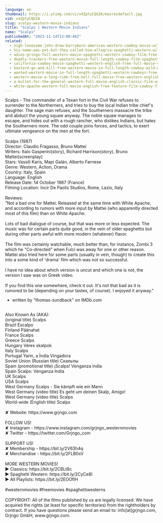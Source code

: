 ```yaml
---
language: en
thumbnail: https://i.ytimg.com/vi/v4ZptyCQGZA/maxresdefault.jpg
vid: v4ZptyCQGZA
slug: scalps-western-movie-indians
title: "Scalps | Western Movie Indians"
name: "Scalps"
publishedAt: "2023-11-14T13:00:46Z"
related:
  - high-lonesome-john-drew-barrymore-american-western-cowboy-movie-wild-west-english
  - his-name-was-pot-but-they-called-him-allegria-spaghetti-western-wild-west-film-full-movie
  - adios-gringo-full-western-movie-spaghetti-western-cowboy-film-free-movie-on-youtube
  - deadly-trackers-free-western-movie-full-length-cowboy-film-spaghetti-western-free-movie
  - california-cowboy-movie-spaghetti-western-english-free-full-movie-youtube-movies
  - bastard-go-and-kill-free-western-movie-in-full-length-cowboy-wild-west-film
  - wanted-western-movie-in-full-length-spaghetti-western-cowboys-free-movie
  - western-movie-a-long-ride-from-hell-full-movie-free-western-english
  - a-bullet-for-the-general-western-full-movie-english-classic-film-watchfree-cowboyfilm
  - white-apache-western-full-movie-english-free-feature-film-cowboy-film
---
```


Scalps - The commander of a Texan fort in the Civil War refuses to surrender to the Northerners, and tries to buy the local Indian tribe chief's daughter. The sage man refuses, and the Southerners massacre the tribe and abduct the young squaw anyway. The noble squaw manages to escape, and hides out with a rough rancher, who dislikes Indians, but hates the Southerners more. The odd couple joins forces, and tactics, to exert ultimate vengeance on the men at the fort.<br />
<br />
Scalps (1987)<br />
Director: Claudio Fragasso, Bruno Mattei<br />
Writers: Italo Gasperini(story), Richard Harrison(story), Bruno Mattei(screenplay)<br />
Stars: Vassili Karis, Mapi Galán, Alberto Farnese<br />
Genre: Western, Action, Drama<br />
Country: Italy, Spain<br />
Language: English<br />
Release Date: 14 October 1987 (France)<br />
Filming Location: Incir De Paolis Studios, Rome, Lazio, Italy<br />
<br />
Reviews:<br />
"Not a bad one for Mattei. Released at the same time with White Apache, and according to rumors with more input by Mattei (who apparently directed most of this film) than on White Apache.<br />
<br />
Lots of bad dialogue of course, but that was more or less expected. The music was for certain parts quite good, in the vein of older spaghettis but during other parts awful with more modern (whatever) flavor.<br />
<br />
The film was certainly watchable, much better than, for instance, Zombi 3 which he "Co-directed" when Fulci was away for one or other reason. Mattei also tried here for some parts (usually in vein, though) to create this into a some kind of 'drama' film which was not so successful.<br />
<br />
I have no idea about which version is uncut and which one is not, the version I saw was on Greek video.<br />
<br />
If you find this one somewhere, check it out. It's not that bad as it is rumored to be (depending on your tastes, of course). I enjoyed it anyway."<br />
- written by "thomas-sundback" on IMDb.com<br />
<br />
Also Known As (AKA):<br />
(original title) Scalps<br />
Brazil Escalpo<br />
Finland Päänahat<br />
France Scalps<br />
Greece Scalps<br />
Hungary Véres skalpok<br />
Italy Scalps<br />
Portugal Yarin, a Índia Vingadora<br />
Soviet Union (Russian title) Скальпы<br />
Spain (promotional title) ¡Scalps! Venganza india<br />
Spain Scalps: Venganza India<br />
UK Scalps<br />
USA Scalps<br />
West Germany Scalps - Sie kämpft wie ein Mann<br />
West Germany (video title) Es geht um deinen Skalp, Amigo!<br />
West Germany (video title) Scalps<br />
World-wide (English title) Scalps<br />
<br />
✘ Website: https://www.grjngo.com<br />
<br />
FOLLOW US!<br />
✘ Instagram - https://www.instagram.com/grjngo_westernmovies<br />
✘ Twitter - https://twitter.com/Grjngo_com<br />
<br />
SUPPORT US!<br />
✘ Membership - https://bit.ly/2V63h4q<br />
✘ Merchandise - https://bit.ly/2FLB0sV<br />
<br />
MORE WESTERN MOVIES! <br />
► Classics: https://bit.ly/2CBLt8c <br />
► Spaghetti Western: https://bit.ly/2CyCe8I <br />
► All Playlists: https://bit.ly/2EOOfIH <br />
<br />
#westernmovies #freemovies #spaghettiwesterns<br />
<br />
COPYRIGHT: All of the films published by us are legally licensed. We have acquired the rights (at least for specific territories) from the rightholders by contract. If you have questions please send an email to: info[at]grjngo.com, Grjngo GmbH, www.grjngo.com.